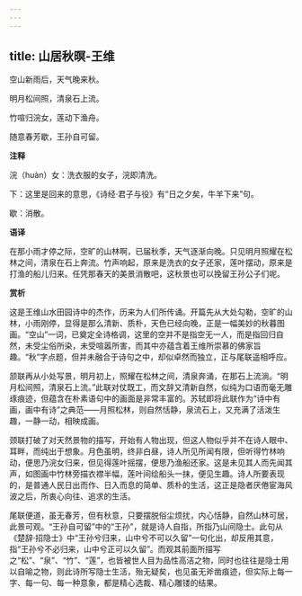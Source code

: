 ```yaml
---
---
---
```

title: 山居秋暝-王维
---

空山新雨后，天气晚来秋。

明月松间照，清泉石上流。

竹喧归浣女，莲动下渔舟。

随意春芳歇，王孙自可留。

**注释**

浣（huàn）女：洗衣服的女子，浣即清洗。

下：这里是回来的意思，《诗经·君子与役》有“日之夕矣，牛羊下来”句。

歇：消散。

**语译**

在那小雨才停之际，空旷的山林啊，已届秋季，天气逐渐向晚。只见明月照耀在松林之间，清泉在石上奔流。竹声响起，原来是洗衣的女子还家，莲叶摆动，原来是打渔的船儿归来。任凭那春天的美景消散吧，这秋景也可以挽留王孙公子们呢。

**赏析**

这是王维山水田园诗中的杰作，历来为人们所传诵。开篇先从大处勾勒，空旷的山林，小雨刚停，显得是那么清新、质朴，天色已经向晚，正是一幅美妙的秋暮图画。“空山”一词，已奠定全诗格调，这里的空并不是指空无一人，而是指回归自然，未受尘俗所染，未受喧嚣所害，而其中亦蕴含着王维所崇慕的佛家旨趣。“秋”字点题，但并未融合于诗句之中，却似卓然而独立，正与尾联遥相呼应。

颔联再从小处写景，明月初上，照耀在松林之间，清泉奔涌，在那石上流淌。“明月松间照，清泉石上流。”此联对仗既工，而文辞又清新自然，似纯为口语而毫无雕琢痕迹，但蕴含在朴素语句中的画面是非常丰富的。苏轼即将此联作为“诗中有画，画中有诗”之典范——月照松林，则自然恬静，泉流石上，又充满了活泼生趣，一静一动，相映成画。

颈联打破了对天然景物的描写，开始有人物出现，但这人物似乎并不在诗人眼中、耳畔，而纯出于想象。月色虽明，终非白昼，诗人所见所闻有限，但听得竹林响动，便思乃浣女归来，但见得莲叶摇摆，便思乃渔船还家。这是未见其人而先闻其声，如图画中竹林旁描衣襟半幅，莲叶间绘船头一抹，便见生趣。诗人所要表现的，是普通人民日出而作、日入而息的简单、质朴的生活，这正是隐者厌倦宦海风波之后，所衷心向往、追求的生活。

尾联便道，虽无春芳，但有秋意，只要摆脱俗尘烦扰，内心恬静，自然山林可居，此景可观。“王孙自可留”中的“王孙”，就是诗人自指，所指乃山间隐士。此句从《楚辞·招隐士》中“王孙兮归来，山中兮不可以久留”一句化出，却反用其意，指“王孙兮不必归来，山中兮正可以久留”。而观其前面所描写之“松”、“泉”、“竹”、“莲”，也皆被世人目为品性高洁之物，同时也往往是隐士用以自喻之物，则此诗所写隐士生活，殆无疑矣，也见虽无斧凿痕迹，但实际上每一字、每一句、每一种意象，都是精心选裁、精心雕镂的结果。